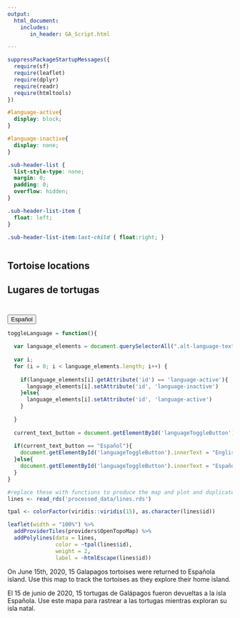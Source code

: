 ```yaml
---
output: 
  html_document:
    includes:
       in_header: GA_Script.html

---
```


```r
suppressPackageStartupMessages({
  require(sf)
  require(leaflet)
  require(dplyr)
  require(readr)
  require(htmltools)
})
```

```css
#language-active{
  display: block;
}

#language-inactive{
  display: none;
}

.sub-header-list {
  list-style-type: none;
  margin: 0;
  padding: 0;
  overflow: hidden;
}

.sub-header-list-item {
  float: left;
}

.sub-header-list-item:last-child { float:right; }

```

<div style="display: table; margin: 0 auto; width: 100%">
  <ul class="sub-header-list" style="width: 100%; margin: 0; padding: 0;">
    <li class="sub-header-list-item" list-style-type="none" style="display: inline;">
      <h2 class="alt-language-text" id="language-active">Tortoise locations</h2>
      <h2 class="alt-language-text" id="language-inactive">Lugares de tortugas</h2>
    </li>
    <li class="sub-header-list-item" list-style-type="none" style="display: inline;">
      <button id="languageToggleButton" onclick="toggleLanguage()" style="margin-top: 25px;">Español</button>
    </li>
  </ul>
</div>

```js
toggleLanguage = function(){
  
  var language_elements = document.querySelectorAll(".alt-language-text")
  
  var i;
  for (i = 0; i < language_elements.length; i++) {
    
    if(language_elements[i].getAttribute('id') == 'language-active'){
      language_elements[i].setAttribute('id', 'language-inactive')
    }else{
      language_elements[i].setAttribute('id', 'language-active')
    }
  
  }
  
  current_text_button = document.getElementById('languageToggleButton').innerText
  
  if(current_text_button == "Español"){
    document.getElementById('languageToggleButton').innerText = "English"
  }else{
    document.getElementById('languageToggleButton').innerText = "Español"
  }
}

```

```r
#replace these with functions to produce the map and plot and duplicate pages for spanish
lines <- read_rds('processed_data/lines.rds')

tpal <- colorFactor(viridis::viridis(15), as.character(lines$id))

leaflet(width = "100%") %>%
  addProviderTiles(providers$OpenTopoMap) %>%
  addPolylines(data = lines,
               color = ~tpal(lines$id),
               weight = 2,
               label = ~htmlEscape(lines$id))
```

<p class="alt-language-text" id="language-active">On June 15th, 2020, 15 Galapagos tortoises were returned to Española island. Use this map to track the tortoises as they explore their home island.</p>
<p class="alt-language-text" id="language-inactive">
El 15 de junio de 2020, 15 tortugas de Galápagos fueron devueltas a la isla Española. Use este mapa para rastrear a las tortugas mientras exploran su isla natal.</p>


